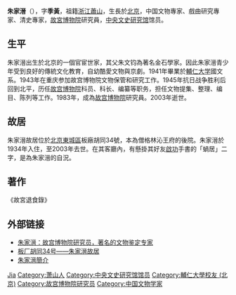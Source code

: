 '''朱家溍'''（{{bd|1914年|8月11日|2003年|9月29日|catIdx=zhu朱家溍}}），字'''季黃'''，祖籍[[浙江|浙江]][[蕭山|蕭山]]，生長於[[北京|北京]]，中国文物專家、戲曲研究專家、清史專家，[[故宮博物院_(北京)|故宮博物院]]研究員，[[中央文史研究馆|中央文史研究馆]]馆员。

== 生平 ==
朱家溍出生於北京的一個官宦世家，其父朱文钧為著名金石學家。因此朱家溍青少年受到良好的傳統文化教育，自幼酷愛文物與京劇。1941年畢業於[[輔仁大学|輔仁大学]]國文系。1943年在重庆参加故宫博物院文物保管和研究工作。1945年抗日战争胜利后回到北平，历任[[故宫博物院|故宫博物院]]科员、科长、编纂等职务，担任文物提集、整理、编目、陈列等工作。1983年，成為[[故宫博物院|故宫博物院]]研究員。2003年逝世。

== 故居 ==
朱家溍故居位於[[北京|北京]][[東城區|東城區]]板廠胡同34號，本為僧格林沁王府的後院。朱家溍於1934年入住，至2003年去世。在其客廳內，有懸掛其好友[[啟功|啟功]]手書的「蝸居」二字，是為朱家溍的自況。

== 著作 ==
《故宮退食錄》

== 外部链接 ==
* [http://www.wenwuchina.com/news/detail/201107/01/100063.shtml 朱家溍：故宫博物院研究员，著名的文物鉴定专家] {{Wayback|url=http://www.wenwuchina.com/news/detail/201107/01/100063.shtml |date=20190810221553 }}
* [http://www.china.com.cn/culture/txt/2007-11/16/content_9240499.htm 板厂胡同34号——朱家溍故居] {{Wayback|url=http://www.china.com.cn/culture/txt/2007-11/16/content_9240499.htm |date=20160305041957 }}
* [https://web.archive.org/web/20110118032048/http://www.dpm.org.cn/shtml/402/@/27116.html 朱家溍簡介]

{{中央文史研究馆馆员}}

{{Authority control}}
{{DEFAULTSORT:Zhu朱}}
[[Category:朱姓|Jia]]
[[Category:萧山人|Category:萧山人]]
[[Category:中央文史研究馆馆员|Category:中央文史研究馆馆员]]
[[Category:輔仁大學校友_(北京)|Category:輔仁大學校友 (北京)]]
[[Category:故宫博物院研究员|Category:故宫博物院研究员]]
[[Category:中国文物学家|Category:中国文物学家]]